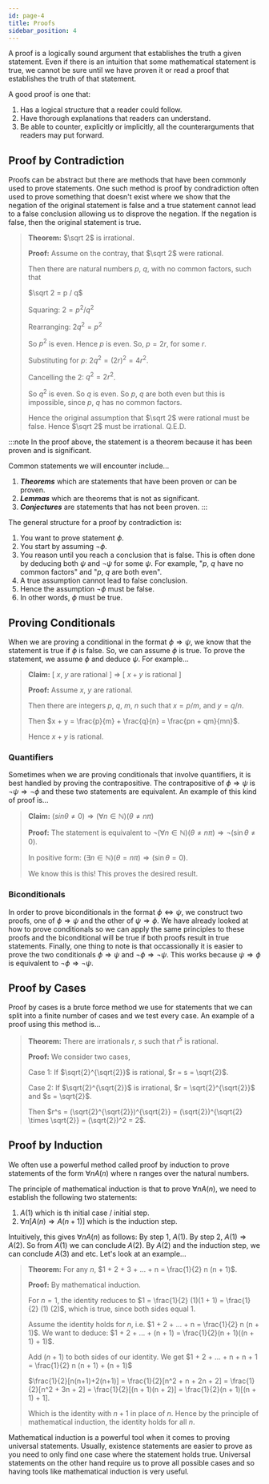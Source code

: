 ```yaml
---
id: page-4
title: Proofs
sidebar_position: 4
---
```


A proof is a logically sound argument that establishes the truth a given statement. Even if there is an intuition that some mathematical statement is true, we cannot be sure until we have proven it or read a proof that establishes the truth of that statement.

A good proof is one that:
1. Has a logical structure that a reader could follow.
2. Have thorough explanations that readers can understand.
3. Be able to counter, explicitly or implicitly, all the counterarguments that readers may put forward.

## Proof by Contradiction

Proofs can be abstract but there are methods that have been commonly used to prove statements. One such method is proof by condradiction often used to prove something that doesn't exist where we show that the negation of the original statement is false and a true statement cannot lead to a false conclusion allowing us to disprove the negation. If the negation is false, then the original statement is true.

> **Theorem:** $\sqrt 2$ is irrational.
>
> **Proof:** Assume on the contray, that $\sqrt 2$ were rational. 
>
> Then there are natural numbers $p$, $q$, with no common factors, such that
>
> $\sqrt 2 = p / q$
>
> Squaring: $2 = p^2 / q^2$
>
> Rearranging: $2q^2 = p^2$
>
> So $p^2$ is even. Hence $p$ is even. So, $p = 2r$, for some $r$.
>
> Substituting for $p$: $2q^2 = (2r)^2 = 4r^2$.
>
> Cancelling the $2$: $q^2 = 2r^2$. 
>
> So $q^2$ is even. So $q$ is even. So $p$, $q$ are both even but this is impossible, since $p$, $q$ has no common factors.
>
> Hence the original assumption that $\sqrt 2$ were rational must be false. Hence $\sqrt 2$ must be irrational. Q.E.D.

:::note
In the proof above, the statement is a theorem because it has been proven and is significant.

Common statements we will encounter include... 
1. ***Theorems*** which are statements that have been proven or can be proven. 
2. ***Lemmas*** which are theorems that is not as significant.
3. ***Conjectures*** are statements that has not been proven.
:::

The general structure for a proof by contradiction is:
1. You want to prove statement $\phi$.
2. You start by assuming $\neg\phi$.
3. You reason until you reach a conclusion that is false. This is often done by deducing both $\psi$ and $\neg\psi$ for some $\psi$. For example, "$p$, $q$ have no common factors" and "$p$, $q$ are both even".
4. A true assumption cannot lead to false conclusion.
5. Hence the assumption $\neg\phi$ must be false. 
6. In other words, $\phi$ must be true.

## Proving Conditionals

When we are proving a conditional in the format $\phi \Rightarrow \psi$, we know that the statement is true if $\phi$ is false. So, we can assume $\phi$ is true. To prove the statement, we assume $\phi$ and deduce $\psi$. For example...

> **Claim:** [ $x$, $y$ are rational ] $\Rightarrow$ [ $x + y$ is rational ]
>
> **Proof:** Assume $x$, $y$ are rational.
>
> Then there are integers $p$, $q$, $m$, $n$ such that $x = p/m$, and $y = q/n$.
>
> Then $x + y = \frac{p}{m} + \frac{q}{n} = \frac{pn + qm}{mn}$.
>
> Hence $x + y$ is rational.

### Quantifiers

Sometimes when we are proving conditionals that involve quantifiers, it is best handled by proving the contrapositive. The contrapositive of $\phi \Rightarrow \psi$ is $\neg\psi \Rightarrow \neg\phi$ and these two statements are equivalent. An example of this kind of proof is...

> **Claim:** $(sin \theta \neq 0) \Rightarrow (\forall n \in \mathbb{N}) (\theta \neq n \pi)$
>
> **Proof:** The statement is equivalent to $\neg (\forall n \in \mathbb{N})(\theta \neq n \pi) \Rightarrow \neg (\sin \theta \neq 0)$.
>
> In positive form: $(\exists n \in \mathbb{N})(\theta = n \pi) \Rightarrow (\sin \theta = 0)$.
>
> We know this is this! This proves the desired result.

### Biconditionals

In order to prove biconditionals in the format $\phi \Leftrightarrow \psi$, we construct two proofs, one of $\phi \Rightarrow \psi$ and the other of $\psi \Rightarrow \phi$. We have already looked at how to prove conditionals so we can apply the same principles to these proofs and the biconditional will be true if both proofs result in true statements. Finally, one thing to note is that occassionally it is easier to prove the two conditionals $\phi \Rightarrow \psi$ and $\neg\phi \Rightarrow \neg\psi$. This works because $\psi \Rightarrow \phi$ is equivalent to $\neg\phi \Rightarrow \neg\psi$.

## Proof by Cases

Proof by cases is a brute force method we use for statements that we can split into a finite number of cases and we test every case. An example of a proof using this method is...

> **Theorem:** There are irrationals $r$, $s$ such that $r^s$ is rational.
>
> **Proof:** We consider two cases,
>
> Case 1: If $\sqrt{2}^{\sqrt{2}}$ is rational, $r = s = \sqrt{2}$.
>
> Case 2: If $\sqrt{2}^{\sqrt{2}}$ is irrational, $r = \sqrt{2}^{\sqrt{2}}$ and $s = \sqrt{2}$.
>
> Then $r^s = (\sqrt{2}^{\sqrt{2}})^{\sqrt{2}} = (\sqrt{2})^{\sqrt{2} \times \sqrt{2}} = (\sqrt{2})^2 = 2$.

## Proof by Induction

We often use a powerful method called proof by induction to prove statements of the form $\forall n A(n)$ where n ranges over the natural numbers. 

The principle of mathematical induction is that to prove $\forall n A(n)$, we need to establish the following two statements:
1. $A(1)$ which is th initial case / initial step.
2. $\forall n [A(n) \Rightarrow A(n + 1)]$ which is the induction step.

Intuitively, this gives $\forall n A(n)$ as follows: By step 1, $A(1)$. By step 2, $A(1) \Rightarrow A(2)$. So from $A(1)$ we can conclude $A(2)$. By $A(2)$ and the induction step, we can conclude $A(3)$ and etc. Let's look at an example...

> **Theorem:** For any $n$, $1 + 2 + 3 + ... + n = \frac{1}{2} n (n + 1)$.
>
> **Proof:** By mathematical induction.
>
> For $n = 1$, the identity reduces to $1 = \frac{1}{2} (1)(1 + 1)  = \frac{1}{2} (1) (2)$, which is true, since both sides equal $1$.
>
> Assume the identity holds for $n$, i.e. $1 + 2 + ... + n = \frac{1}{2} n (n + 1)$. We want to deduce: $1 + 2 + ... + (n + 1) = \frac{1}{2}(n + 1)((n + 1) + 1)$.
>
> Add $(n + 1)$ to both sides of our identity. We get $1 + 2 + ... + n + n + 1 = \frac{1}{2} n (n + 1) + (n + 1)$
>
> $\frac{1}{2}[n(n+1)+2(n+1)] = \frac{1}{2}[n^2 + n + 2n + 2] = \frac{1}{2}[n^2 + 3n + 2] = \frac{1}{2}[(n + 1)(n + 2)] = \frac{1}{2}(n + 1)[(n + 1) + 1].
>
> Which is the identity with $n + 1$ in place of $n$. Hence by the principle of mathematical induction, the identity holds for all $n$.

Mathematical induction is a powerful tool when it comes to proving universal statements. Usually, existence statements are easier to prove as you need to only find one case where the statement holds true. Universal statements on the other hand require us to prove all possible cases and so having tools like mathematical induction is very useful. 